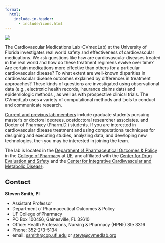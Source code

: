 ```yaml
---
format: 
  html:
    include-in-header: 
      - include/icons.html
---
```


![](./assets/CVmedLab_Logo-01.svg){fig-align="center"}

The Cardiovascular Medications Lab (CVmedLab) at the University of Florida investigates real world safety and effectiveness of cardiovascular medications. We ask questions like how are cardiovascular diseases treated in the real world and how do these treatment regimens evolve over time? Are certain medications more effective than others for a particular cardiovascular disease? To what extent are well-known disparities in cardiovascular disease outcomes explained by differences in treatment approaches? These kinds of questions are investigated using observational data (e.g., electronic health records, insurance claims data) and epidemiologic methods , as well as with prospective clinical trials. The CVmedLab uses a variety of computational methods and tools to conduct and communicate research.

[Current and previous lab members](people.qmd) include graduate students pursuing master's or doctoral degrees, postdoctoral researcher associates, and Doctor of Pharmacy (Pharm.D.) students. If you are interested in cardiovascular disease treatment and using computational techniques for designing and executing studies, analyzing data, and developing new technologies, then you may be interested in joining the team.

The lab is located in the [Department of Pharmaceutical Outcomes & Policy](https://pop.pharmacy.ufl.edu) in the [College of Pharmacy](https://pharmacy.ufl.edu/) at [UF](https://www.ufl.edu/), and affiliated with the [Center for Drug Evaluation and Safety](https://codes.pharmacy.ufl.edu/) and the [Center for Integrative Cardiovascular and Metabolic Disease](https://cicmd.center.ufl.edu).

## Contact

**Steven Smith, PI**

-   Assistant Professor
-   Department of Pharmaceutical Outcomes & Policy
-   UF College of Pharmacy
-   PO Box 100496, Gainesville, FL 32610
-   Office: Health Professions, Nursing & Pharmacy (HPNP) Ste 3316
-   Phone: 352-273-5134
-   email: [ssmith\@cop.ufl.edu](mailto:ssmith@cop.ufl.edu) or [steve\@cvmedlab.org](mailto:steve@cvmedlab.org)
